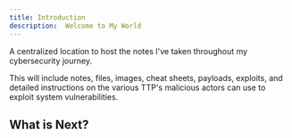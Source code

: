 ```yaml
---
title: Introduction
description:  Welcome to My World
---
```


A centralized location to host the notes I've taken throughout my cybersecurity journey.

This will include notes, files, images, cheat sheets, payloads, exploits, and detailed instructions on 
the various TTP's malicious actors can use to exploit system vulnerabilities.

## What is Next?

<Cards>
  <Card title="Learn more about Next.js" href="https://nextjs.org/docs" />
  <Card title="Learn more about Fumadocs" href="https://fumadocs.vercel.app" />
</Cards>
